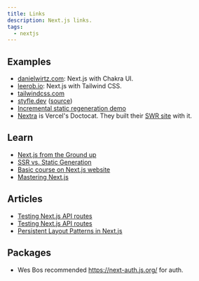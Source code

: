 ```yaml
---
title: Links
description: Next.js links.
tags:
  - nextjs
---
```


## Examples

- [danielwirtz.com](https://danielwirtz.com/): Next.js with Chakra UI.
- [leerob.io](https://leerob.io/): Next.js with Tailwind CSS.
- [tailwindcss.com](https://tailwindcss.com/)
- [styfle.dev](https://styfle.dev/)
  ([source](https://github.com/styfle/styfle.dev))
- [Incremental static regeneration demo](https://reactions-demo.now.sh/)
- [Nextra](https://github.com/shuding/nextra) is Vercel's Doctocat. They built
  their [SWR site](https://github.com/vercel/swr-site) with it.

## Learn

- [Next.js from the Ground up](https://explorers.netlify.com/learn/nextjs)
- [SSR vs. Static Generation](https://vercel.com/blog/nextjs-server-side-rendering-vs-static-generation)
- [Basic course on Next.js website](https://nextjs.org/learn/)
- [Mastering Next.js](https://masteringnextjs.com/)

## Articles

- [Testing Next.js API routes](https://www.metamas.com/testing-nextjs-api-routes)
- [Testing Next.js API routes](https://dev.to/metamas/testing-next-js-api-routes-55g3)
- [Persistent Layout Patterns in Next.js](https://adamwathan.me/2019/10/17/persistent-layout-patterns-in-nextjs/)

## Packages

- Wes Bos recommended https://next-auth.js.org/ for auth.
